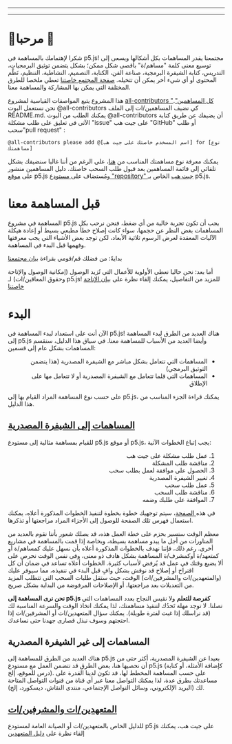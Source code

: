 
---

---
# 🌸مرحبا 🌺
شكرا لإهتمامك بالمساهمة في p5.js! مجتمعنا يقدر المساهمات بكل أشكالها ويسعى إلى توسيع معنى كلمة "مساهم/ة" بأقصى شكل ممكن؛ بشكل يتضمن توثيق البرمجيات، التدريس، كتابة الشيفرة البرمجية، صناعة الفن، الكتابة، التصميم، النشاطية، التنظيم، نَظْم المحتوى أو أي شيء أخر يمكن أن تتخيله. [صفحة المجتمع خاصتنا](https://p5js.org/community/#contribute) تعطي ملخصا للطرق المختلفة التي يمكن بها المشاركة والمساهمة معنا. 

هذا المشروع يتبع المواصفات القياسية لمشروع [all-contributors "كل المساهمين"](https://github.com/kentcdodds/all-contributors). نحن نستعمل البوت  @all-contributors كي نضيف المساهمين/ات إلى الملف README.md. يمكنك الطلب من البوت  @all-contributors أن يضيفك عن طريق كتابة الآتي في تعليق على طلب مشكلة "issue" على جيت هب "GitHub" أو طلب سحب"pull request" : 
```
@all-contributors please add @[اسم المسخدم خاصتك على جيت هب] for [نوع مساهمتك]
```
يمكنك معرفة نوع مساهمتك المناسب من [هنا](https://allcontributors.org/docs/en/emoji-key)، على الرغم من أننا غالبا سنضيفك بشكل تلقائي إلى قائمة المساهمين بعد قبول طلب السحب خاصتك. دليل المساهمين منشور على [موقع](https://p5js.org/contributor-docs/#/) p5.js ومُستضاف على[ مستودع "repository" جيت هب](https://github.com/processing/p5.js/tree/main/contributor_docs) الخاص بـ p5.js.

# قبل المساهمة معنا
المساهمة في مشروع p5.js  يجب أن تكون تجربة خالية من أي ضغط، فنحن نرحب بكل المساهمات بغض النظر عن حجمها، سواء كانت إصلاح خطأ مطبعي بسيط أو إعادة هيكلة الآليات المعقدة لعرض الرسوم ثلاثية الأبعاد، لكن توجد بعض الأشياء التي يجب معرفتها وفهمها قبل البدء في المساهمة.

بدايةً: من فضلك قم/قومي بقراءة [بيان مجتمعنا](https://p5js.org/community/)

أما بعد: نحن حاليا نعطي الأولوية للأعمال التي تُزيد الوصول (إمكانية الوصول والإتاحة وحقوق المعاقين/ات) لـ p5.js! للمزيد من التفاصيل، يمكنك إلقاء نظرة على [بيان الإتاحة  خاصتنا](./access/) 

# البدء

الآن أنت على استعداد لبدء المساهمة في p5.js! هناك العديد من الطرق لبدء المساهمة إلى p5.js وأيضا العديد من الأسباب للمساهمة معنا. في سياق هذا الدليل، سنقسم المساهمات بشكل عام إلى قسمين:

<ul dir="rtl">
    <li>المساهمات التي تتعامل بشكل مباشر مع الشيفرة المصدرية (هذا يتضمن التوثيق البرمجي)</li>
    <li>المساهمات التي قلما تتعامل مع الشيفرة المصدرية أو لا تتعامل مها على الإطلاق</li>
</ul>

على حسب نوع المساهمة المراد القيام بها إلى p5.js، يمكنك قراءة الجزء المناسب من هذا الدليل.

## [المساهمات إلى الشيفرة المصدرية](./contributor_guidelines/)
للقيام بمساهمة مثالية إلى مستودع p5.js أو موقع p5.js، يجب إتباع الخطوات الآتية: 
<ol dir="rtl">
    <li>عمل طلب مشكلة على جيت هب</li>
    <li>مناقشة طلب المشكلة</li>
    <li>الحصول على موافقة لعمل بطلب سحب</li>
    <li>تغيير الشيفرة المصدرية</li>
    <li>عمل طلب سحب</li>
    <li>مناقشة طلب السحب</li>
    <li>الموافقة على طلبك وضمه</li>
</ol>

في هذه[ الصفحة](./contributor_guidelines/)، سيتم توجهيك خطوة بخطوة لتنفيذ الخطوات المذكورة أعلاه، يمكنك استعمال فهرس تلك الصفحة للوصول إلى الأجزاء المراد مراجعتها أو تذكرها.

معظم الوقت سنسير بحزم على خطة العمل هذه، قد يصلك شعور بأننا نقوم بالعديد من المناورات من أجل ما يبدو مساهمة بسيطة، وبخاصة إذا قمت بالمساهمة في مشاريع أخرى. رغم ذلك، فإننا نهدف بالخطوات المذكورة أعلاه بأن نسهل عليك كمساهم/ة أو كمتعهد/ة أوكمشرف/ة المساهمة بشكل هادف ذو معنى، وفي نفس الوقت نحرص على ألا يضيع وقتك في عمل قد يُرفض لأسباب كثيرة. الخطوات أعلاه تساعد في ضمان أن كل اقتراح أو إصلاح قد نوقش بشكل وافٍ قبل البدء في تنفيذه، مما سيوفر عليك (والمتعهدين/ات والمشرفين/ات) الوقت، حيث ستقل طلبات السحب التي تتطلب المزيد من التعديلات بعد مراجعتها، أو الإصلاحات المرفوضة من البداية بشكل صريح.

**نحن نرى المساهمة إلى p5.js كفرصة للتعلم** ولا نقيس النجاح بعدد المساهمات التي تصلنا. لا توجد مهلة تَحدُك لتنفيذ مساهمتك، لذا يمكنك اتخاذ الوقت والسرعة المناسبة لك (قد نراسلك إذا غبت لفترة طويلة). يمكنك سؤال المتعهدين/ات أو المشرفين/ات إذا احتجتهم وسوف نبذل قصارى جهدنا حتى نساعدك.

## المساهمات إلى غير الشيفرة المصدرية
هناك العديد من الطرق للمساهمة إلى p5.js بعيدا عن الشيفرة المصدرية، أكثر حتى من أن نحصيها هنا، بعض الطرق قد تتضمن العمل مع مستودع p5.js (كإضافة الأمثلة، أو كتابة درس  للموقع، إلخ). على حسب المساهمة المخطط لها، قد تكون لدينا القدرة على مساعدتك بطرق عدة، لذا يمكنك التواصل معنا عبر أي قناة من قنوات التواصل المتاحة لك (البريد الإلكتروني، وسائل التواصل الإجتماعي، منتدى النقاش، ديسكورد، إلخ).

## [المتعهدين/ات والمشرفين/ات](./steward_guidelines/)

للدليل الخاص بالمتعهدين/ات أو الصيانة العامة لمستودع p5.js على جيت هب، يمكنك إلقاء نظرة على [دليل المتعهدين](./steward_guidelines/)


  